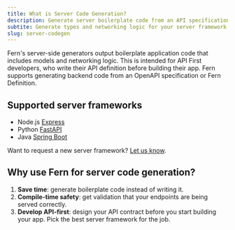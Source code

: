 ```yaml
---
title: What is Server Code Generation?
description: Generate server boilerplate code from an API specification including OpenAPI, Swagger, AsyncAPI, and Fern Definition.
subtite: Generate types and networking logic for your server framework of choice.
slug: server-codegen
---
```


Fern's server-side generators output boilerplate application code that includes models and networking logic. This is intended for API First developers, who write their API definition before building their app. Fern supports generating backend code from an OpenAPI specification or Fern Definition. 

## Supported server frameworks

- Node.js [Express](./express.mdx)
- Python [FastAPI](./fastapi.mdx)
- Java [Spring Boot](./spring.mdx)

Want to request a new server framework? [Let us know](https://github.com/fern-api/fern/issues/new?assignees=&labels=&projects=&template=feature-request.md&title=%5BFeature%5D).

## Why use Fern for server code generation?

1. **Save time**: generate boilerplate code instead of writing it.
1. **Compile-time safety**: get validation that your endpoints are being served correctly.
1. **Develop API-first**: design your API contract before you start building your app. Pick the best server framework for the job.